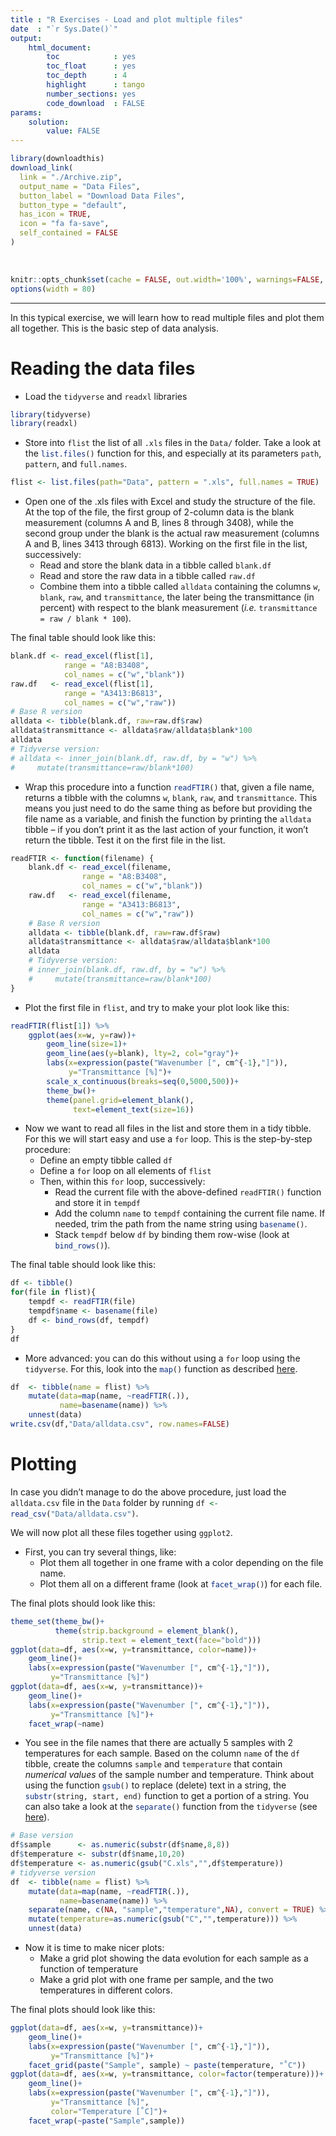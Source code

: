 ```yaml
---
title : "R Exercises - Load and plot multiple files"
date  : "`r Sys.Date()`"
output: 
    html_document:
        toc            : yes
        toc_float      : yes
        toc_depth      : 4
        highlight      : tango
        number_sections: yes
        code_download  : FALSE
params: 
    solution:
        value: FALSE
---
```


```r
library(downloadthis)
download_link(
  link = "./Archive.zip",
  output_name = "Data Files",
  button_label = "Download Data Files",
  button_type = "default",
  has_icon = TRUE,
  icon = "fa fa-save",
  self_contained = FALSE
)
```
<br>

```r
knitr::opts_chunk$set(cache = FALSE, out.width='100%', warnings=FALSE, message=FALSE)
options(width = 80)
```

----

In this typical exercise, we will learn how to read multiple files and plot them all together. This is the basic step of data analysis.

# Reading the data files

- Load the `tidyverse` and `readxl` libraries

```r
library(tidyverse)
library(readxl)
```

- Store into `flist` the list of all `.xls` files in the `Data/` folder. Take a look at the `list.files()`{.R} function for this, and especially at its parameters `path`, `pattern`, and `full.names`.

```r
flist <- list.files(path="Data", pattern = ".xls", full.names = TRUE)
```

- Open one of the .xls files with Excel and study the structure of the file. At the top of the file, the first group of 2-column data is the blank measurement (columns A and B, lines 8 through 3408), while the second group under the blank is the actual raw measurement (columns A and B, lines 3413 through 6813). Working on the first file in the list, successively:
    + Read and store the blank data in a tibble called `blank.df`
    + Read and store the raw data in a tibble called `raw.df`
    + Combine them into a tibble called  `alldata` containing the columns `w`, `blank`, `raw`, and `transmittance`, the later being the transmittance (in percent) with respect to the blank measurement (*i.e.* `transmittance = raw / blank * 100`).

The final table should look like this:

```r
blank.df <- read_excel(flist[1], 
            range = "A8:B3408", 
            col_names = c("w","blank"))
raw.df   <- read_excel(flist[1], 
            range = "A3413:B6813", 
            col_names = c("w","raw"))
# Base R version
alldata <- tibble(blank.df, raw=raw.df$raw)
alldata$transmittance <- alldata$raw/alldata$blank*100
alldata
# Tidyverse version:
# alldata <- inner_join(blank.df, raw.df, by = "w") %>% 
#     mutate(transmittance=raw/blank*100)
```

- Wrap this procedure into a function `readFTIR()`{.R} that, given a file name, returns a tibble with the columns `w`, `blank`, `raw`, and `transmittance`. This means you just need to do the same thing as before but providing the file name as a variable, and finish the function by printing the `alldata` tibble -- if you don't print it as the last action of your function, it won't return the tibble. Test it on the first file in the list.

```r
readFTIR <- function(filename) {
    blank.df <- read_excel(filename, 
                range = "A8:B3408", 
                col_names = c("w","blank"))
    raw.df   <- read_excel(filename, 
                range = "A3413:B6813", 
                col_names = c("w","raw"))
    # Base R version
    alldata <- tibble(blank.df, raw=raw.df$raw)
    alldata$transmittance <- alldata$raw/alldata$blank*100
    alldata
    # Tidyverse version:
    # inner_join(blank.df, raw.df, by = "w") %>% 
    #     mutate(transmittance=raw/blank*100)
}
```


- Plot the first file in `flist`, and try to make your plot look like this:

```r
readFTIR(flist[1]) %>% 
    ggplot(aes(x=w, y=raw))+
        geom_line(size=1)+
        geom_line(aes(y=blank), lty=2, col="gray")+
        labs(x=expression(paste("Wavenumber [", cm^{-1},"]")),
             y="Transmittance [%]")+
        scale_x_continuous(breaks=seq(0,5000,500))+
        theme_bw()+
        theme(panel.grid=element_blank(),
              text=element_text(size=16))
```

- Now we want to read all files in the list and store them in a tidy tibble. For this we will start easy and use a `for` loop. This is the step-by-step procedure:
    + Define an empty tibble called `df`
    + Define a `for` loop on all elements of `flist`
    + Then, within this `for` loop, successively:
        + Read the current file with the above-defined `readFTIR()` function and store it in `tempdf`
        + Add the column `name` to `tempdf` containing the current file name. If needed, trim the path from the name string using `basename()`{.R}.
        + Stack `tempdf` below `df` by binding them row-wise (look at `bind_rows()`{.R}).

The final table should look like this:

```r
df <- tibble()
for(file in flist){
    tempdf <- readFTIR(file)
    tempdf$name <- basename(file)
    df <- bind_rows(df, tempdf)
}
df
```

- More advanced: you can do this without using a `for` loop using the `tidyverse`. For this, look into the `map()`{.R} function as described [here](https://lmi.cnrs.fr/r/data-frames.html#apply-a-function-recursively-on-each-element-of-a-column).

```r
df  <- tibble(name = flist) %>% 
    mutate(data=map(name, ~readFTIR(.)),
           name=basename(name)) %>% 
    unnest(data)
write.csv(df,"Data/alldata.csv", row.names=FALSE)
```


# Plotting

In case you didn't manage to do the above procedure, just load the `alldata.csv` file in the `Data` folder by running `df <- read_csv("Data/alldata.csv")`{.R}.

We will now plot all these files together using `ggplot2`.

- First, you can try several things, like:
    + Plot them all together in one frame with a color depending on the file name.
    + Plot them all on a different frame (look at `facet_wrap()`{.R}) for each file.

The final plots should look like this:

```r
theme_set(theme_bw()+
          theme(strip.background = element_blank(),
                strip.text = element_text(face="bold")))
ggplot(data=df, aes(x=w, y=transmittance, color=name))+
    geom_line()+
    labs(x=expression(paste("Wavenumber [", cm^{-1},"]")),
         y="Transmittance [%]")
ggplot(data=df, aes(x=w, y=transmittance))+
    geom_line()+
    labs(x=expression(paste("Wavenumber [", cm^{-1},"]")),
         y="Transmittance [%]")+
    facet_wrap(~name)
```

- You see in the file names that there are actually 5 samples with 2 temperatures for each sample. Based on the column `name` of the `df` tibble, create the columns `sample` and `temperature` that contain *numerical values* of the sample number and temperature. Think about using the function `gsub()`{.R} to replace (delete) text in a string, the `substr(string, start, end)`{.R} function to get a portion of a string. You can also take a look at the `separate()`{.R} function from the `tidyverse` (see [here](https://lmi.cnrs.fr/r/data-frames.html#separate-columns)).

```r
# Base version
df$sample      <- as.numeric(substr(df$name,8,8))
df$temperature <- substr(df$name,10,20)
df$temperature <- as.numeric(gsub("C.xls","",df$temperature))
# tidyverse version
df  <- tibble(name = flist) %>% 
    mutate(data=map(name, ~readFTIR(.)),
           name=basename(name)) %>% 
    separate(name, c(NA, "sample","temperature",NA), convert = TRUE) %>% 
    mutate(temperature=as.numeric(gsub("C","",temperature))) %>% 
    unnest(data)
```

- Now it is time to make nicer plots:
    - Make a grid plot showing the data evolution for each sample as a function of temperature
    - Make a grid plot with one frame per sample, and the two temperatures in different colors.

The final plots should look like this:

```r
ggplot(data=df, aes(x=w, y=transmittance))+
    geom_line()+
    labs(x=expression(paste("Wavenumber [", cm^{-1},"]")),
         y="Transmittance [%]")+
    facet_grid(paste("Sample", sample) ~ paste(temperature, "˚C"))
ggplot(data=df, aes(x=w, y=transmittance, color=factor(temperature)))+
    geom_line()+
    labs(x=expression(paste("Wavenumber [", cm^{-1},"]")),
         y="Transmittance [%]",
         color="Temperature [˚C]")+
    facet_wrap(~paste("Sample",sample))
```
